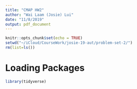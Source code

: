 ```yaml
---
title: "CMAP HW2"
author: "Wai Laam (Josie) Lui"
date: "11/8/2019"
output: pdf_document
---
```


```r
knitr::opts_chunk$set(echo = TRUE)
setwd("~/iCloud/CourseWork/josie-19-aut/problem-set-2/")
rm(list=ls())
```

# Loading Packages
```r
library(tidyverse)
```

